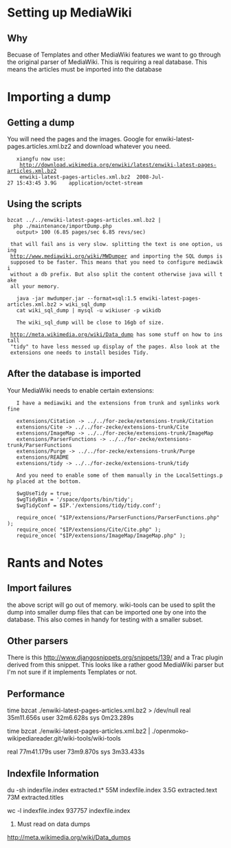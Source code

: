 = Setting up MediaWiki =

== Why ==

Becuase of Templates and other MediaWiki features we want to go through
the original parser of MediaWiki. This is requiring a real database. This
means the articles must be imported into the database

= Importing a dump =
== Getting a dump ==
You will need the pages and the images. Google for enwiki-latest-pages.articles.xml.bz2
and download whatever you need.
    xiangfu now use:
	 http://download.wikimedia.org/enwiki/latest/enwiki-latest-pages-articles.xml.bz2 
	 enwiki-latest-pages-articles.xml.bz2  2008-Jul-27 15:43:45	3.9G	application/octet-stream

== Using the scripts ==
 bzcat ../../enwiki-latest-pages-articles.xml.bz2 |  php ./maintenance/importDump.php 
    output> 100 (6.85 pages/sec 6.85 revs/sec)

  that will fail ans is very slow. splitting the text is one option, using
  http://www.mediawiki.org/wiki/MWDumper and importing the SQL dumps is
  supposed to be faster. This means that you need to configure mediawiki
  without a db prefix. But also split the content otherwise java will take
  all your memory.

    java -jar mwdumper.jar --format=sql:1.5 enwiki-latest-pages-articles.xml.bz2 > wiki_sql_dump
    cat wiki_sql_dump | mysql -u wikiuser -p wikidb
    
    The wiki_sql_dump will be close to 16gb of size.

  http://meta.wikimedia.org/wiki/Data_dump has some stuff on how to install
  "tidy" to have less messed up display of the pages. Also look at the
  extensions one needs to install besides Tidy.

== After the database is imported ==
Your MediaWiki needs to enable certain extensions:

    I have a mediawiki and the extensions from trunk and symlinks work fine

    extensions/Citation -> ../../for-zecke/extensions-trunk/Citation
    extensions/Cite -> ../../for-zecke/extensions-trunk/Cite
    extensions/ImageMap -> ../../for-zecke/extensions-trunk/ImageMap
    extensions/ParserFunctions -> ../../for-zecke/extensions-trunk/ParserFunctions
    extensions/Purge -> ../../for-zecke/extensions-trunk/Purge
    extensions/README
    extensions/tidy -> ../../for-zecke/extensions-trunk/tidy

    And you need to enable some of them manually in the LocalSettings.php placed at the bottom.

    $wgUseTidy = true;
    $wgTidyBin = '/space/dports/bin/tidy';
    $wgTidyConf = $IP.'/extensions/tidy/tidy.conf';

    require_once( "$IP/extensions/ParserFunctions/ParserFunctions.php" );
    require_once( "$IP/extensions/Cite/Cite.php" );
    require_once( "$IP/extensions/ImageMap/ImageMap.php" );



= Rants and Notes =

== Import failures ==
the above script will go out of memory. wiki-tools can be used to split the dump
into smaller dump files that can be imported one by one into the database. This
also comes in handy for testing with a smaller subset.

== Other parsers ==
There is this http://www.djangosnippets.org/snippets/139/ and a Trac plugin
derived from this snippet. This looks like a rather good MediaWiki parser but
I'm not sure if it implements Templates or not.

== Performance ==
time bzcat ./enwiki-latest-pages-articles.xml.bz2 > /dev/null
real    35m11.656s
user    32m6.628s
sys     0m23.289s

time bzcat ./enwiki-latest-pages-articles.xml.bz2 | ./openmoko-wikipediareader.git/wiki-tools/wiki-tools 

real    77m41.179s
user    73m9.870s
sys     3m33.433s

== Indexfile Information ==
du -sh indexfile.index extracted.t*
55M	indexfile.index
3.5G	extracted.text
73M	extracted.titles

wc -l indexfile.index 
937757 indexfile.index

# Must read on data dumps
http://meta.wikimedia.org/wiki/Data_dumps
